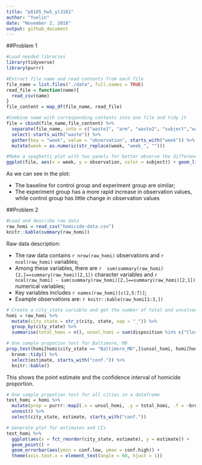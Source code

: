 ```yaml
---
title: "p8105_hw5_yl3181"
author: "Yuelin"
date: "November 2, 2018"
output: github_document
---
```



##Problem 1
```r
#Load needed libraries
library(tidyverse)
library(purrr)
```

```r
#Extract file name and read contents from each file
file_name = list.files("./data", full.names = TRUE)
read_file = function(name){
  read_csv(name)
}
file_content = map_df(file_name, read_file)

#Combine name with corresponding contents into one file and tidy it
file = cbind(file_name,file_content) %>%
  separate(file_name, into = c("waste1", "arm", "waste2", "subject","waste3"), sep = c(7,10,11,13)) %>% 
  select(-starts_with("waste")) %>% 
  gather(key = "week", value = "observation", starts_with("week")) %>% 
  mutate(week = as.numeric(str_replace(week, "week_", "")))
```

```r
#Make a spaghetti plot with two panels for better observe the difference
ggplot(file, aes(x = week, y = observation, color = subject)) + geom_line() + facet_grid(~arm)
```

As we can see in the plot: 

+ The baseline for control group and experiment group are similar;
+ The experiment group has a more rapid increase in observation values, while control group has little change in observation values


##Problem 2

```r
#Load and describe raw data
raw_homi = read_csv("homicide-data.csv")
knitr::kable(summary(raw_homi))
```

Raw data description:

+ The raw data contains `r nrow(raw_homi)` observations and `r ncol(raw_homi)` variables;
+ Among these variables, there are `r  sum(summary(raw_homi)[2,]==summary(raw_homi)[2,1])` character variables and `r ncol(raw_homi) - sum(summary(raw_homi)[2,]==summary(raw_homi)[2,1])` numerical variables;
+ Key variables includes `r names(raw_homi)[c(2,5:7)]`;
+ Example observations are: `r knitr::kable(raw_homi[1:3,])`


```r
# Create a city_state variable and get the number of total and unsolved homicides
homi = raw_homi %>% 
  mutate(city_state = str_c(city, state, sep = "_")) %>% 
  group_by(city_state) %>% 
  summarise(total_homi = n(), unsol_homi = sum(disposition %in% c("Closed without arrest", "Open/No arrest")))

# One sample propotion test for Baltimore, MD
prop.test(homi[homi$city_state == "Baltimore_MD",]$unsol_homi, homi[homi$city_state == "Baltimore_MD",]$total_homi) %>% 
  broom::tidy() %>% 
  select(estimate, starts_with("conf.")) %>% 
  knitr::kable()
```
This shows the point estimate and the confidence interval of homicide proportion.

```r
# One sample propotion test for all cities in a dataframe
test_homi = homi %>% 
  mutate(prop = purrr::map2(.x = unsol_homi, .y = total_homi, .f = ~broom::tidy(prop.test(.x, .y)))) %>%
  unnest() %>% 
  select(city_state, estimate, starts_with("conf."))

# Generate plot for estimates and CIs
test_homi %>% 
  ggplot(aes(x = fct_reorder(city_state, estimate), y = estimate)) + 
  geom_point() + 
  geom_errorbar(aes(ymin = conf.low, ymax = conf.high)) +
  theme(axis.text.x = element_text(angle = 60, hjust = 1))
```

